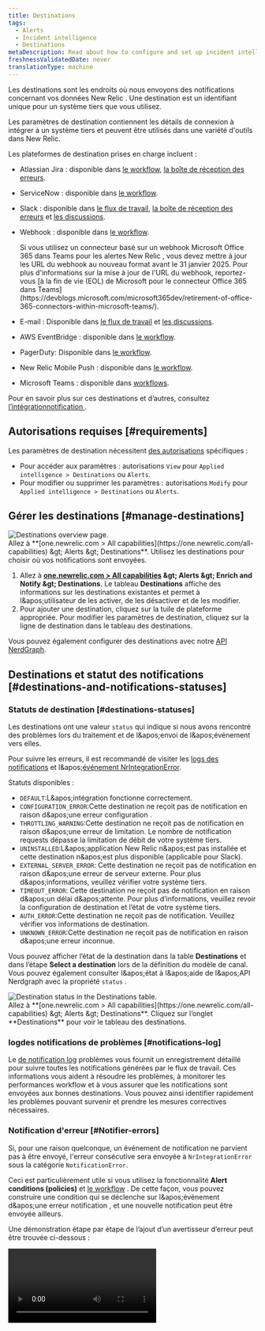 ```yaml
---
title: Destinations
tags:
  - Alerts
  - Incident intelligence
  - Destinations
metaDescription: Read about how to configure and set up incident intelligence destinations.
freshnessValidatedDate: never
translationType: machine
---
```


Les destinations sont les endroits où nous envoyons des notifications concernant vos données New Relic . Une destination est un identifiant unique pour un système tiers que vous utilisez.

Les paramètres de destination contiennent les détails de connexion à intégrer à un système tiers et peuvent être utilisés dans une variété d&apos;outils dans New Relic.

Les plateformes de destination prises en charge incluent :

* Atlassian Jira : disponible dans [le workflow](/docs/alerts-applied-intelligence/applied-intelligence/incident-workflows/incident-workflows/), [la boîte de réception des erreurs](/docs/errors-inbox/).

* ServiceNow : disponible dans [le workflow](/docs/alerts-applied-intelligence/applied-intelligence/incident-workflows/incident-workflows/).

* Slack : disponible dans [le flux de travail](/docs/alerts-applied-intelligence/applied-intelligence/incident-workflows/incident-workflows/), [la boîte de réception des erreurs](/docs/errors-inbox/) et [les discussions](/docs/new-relic-solutions/new-relic-one/ui-data/collaborate/collaboration-slack-integration/).

* Webhook : disponible dans [le workflow](/docs/alerts-applied-intelligence/applied-intelligence/incident-workflows/incident-workflows/).

  <Callout variant="important">
    Si vous utilisez un connecteur basé sur un webhook Microsoft Office 365 dans Teams pour les alertes New Relic , vous devez mettre à jour les URL du webhook au nouveau format avant le 31 janvier 2025. Pour plus d&apos;informations sur la mise à jour de l&apos;URL du webhook, reportez-vous [à la fin de vie (EOL) de Microsoft pour le connecteur Office 365 dans Teams](https://devblogs.microsoft.com/microsoft365dev/retirement-of-office-365-connectors-within-microsoft-teams/).
  </Callout>

* E-mail : Disponible dans [le flux de travail](/docs/alerts-applied-intelligence/applied-intelligence/incident-workflows/incident-workflows/) et [les discussions](/docs/new-relic-solutions/new-relic-one/ui-data/collaborate/collaborate-with-teammates/).

* AWS EventBridge : disponible dans [le workflow](/docs/alerts-applied-intelligence/applied-intelligence/incident-workflows/incident-workflows/).

* PagerDuty: Disponible dans [le workflow](/docs/alerts-applied-intelligence/applied-intelligence/incident-workflows/incident-workflows/).

* New Relic Mobile Push : disponible dans [le workflow](/docs/alerts-applied-intelligence/applied-intelligence/incident-workflows/incident-workflows/).

* Microsoft Teams : disponible dans [workflows](/docs/alerts/get-notified/microsoft-teams-integrations/).

Pour en savoir plus sur ces destinations et d’autres, consultez [l’intégrationnotification ](/docs/alerts-applied-intelligence/notifications/notification-integrations).

## Autorisations requises [#requirements]

Les paramètres de destination nécessitent [des autorisations](/docs/accounts/accounts-billing/new-relic-one-user-management/user-permissions) spécifiques :

* Pour accéder aux paramètres : autorisations `View` pour `Applied intelligence > Destinations` ou `Alerts`.
* Pour modifier ou supprimer les paramètres : autorisations `Modify` pour `Applied intelligence > Destinations` ou `Alerts`.

## Gérer les destinations [#manage-destinations]

<img title="Destinations overview page" alt="Destinations overview page." src="/images/accounts_screenshot-full_destinations-overview.webp" />

<figcaption>
  Allez à <DNT>**[one.newrelic.com &gt; All capabilities](https://one.newrelic.com/all-capabilities) &amp;gt; Alerts &amp;gt; Destinations**</DNT>. Utilisez les destinations pour choisir où vos notifications sont envoyées.
</figcaption>

1. Allez à <DNT>**[one.newrelic.com &gt; All capabilities](https://one.newrelic.com/all-capabilities) &amp;gt; Alerts &amp;gt; Enrich and Notify &amp;gt; Destinations**</DNT>. Le tableau <DNT>**Destinations**</DNT> affiche des informations sur les destinations existantes et permet à l&amp;apos;utilisateur de les activer, de les désactiver et de les modifier.
2. Pour ajouter une destination, cliquez sur la tuile de plateforme appropriée. Pour modifier les paramètres de destination, cliquez sur la ligne de destination dans le tableau des destinations.

Vous pouvez également configurer des destinations avec notre [API NerdGraph](/docs/apis/nerdgraph/examples/nerdgraph-api-notifications-destinations).

## Destinations et statut des notifications [#destinations-and-notifications-statuses]

### Statuts de destination [#destinations-statuses]

Les destinations ont une valeur `status` qui indique si nous avons rencontré des problèmes lors du traitement et de l&amp;apos;envoi de l&amp;apos;événement vers elles.

Pour suivre les erreurs, il est recommandé de visiter les [logs des notifications](/docs/alerts-applied-intelligence/notifications/notification-integrations/#notifications-log) et l&amp;apos;[événement NrIntegrationError](/docs/data-apis/ingest-apis/metric-api/troubleshoot-nrintegrationerror-events/#error-details).

Statuts disponibles :

* `DEFAULT`:L&amp;apos;intégration fonctionne correctement.
* `CONFIGURATION_ERROR`:Cette destination ne reçoit pas de notification en raison d&amp;apos;une erreur configuration .
* `THROTTLING_WARNING`:Cette destination ne reçoit pas de notification en raison d&amp;apos;une erreur de limitation. Le nombre de notification requests dépasse la limitation de débit de votre système tiers.
* `UNINSTALLED`:L&amp;apos;application New Relic n&amp;apos;est pas installée et cette destination n&amp;apos;est plus disponible (applicable pour Slack).
* `EXTERNAL_SERVER_ERROR`: Cette destination ne reçoit pas de notification en raison d&amp;apos;une erreur de serveur externe. Pour plus d&amp;apos;informations, veuillez vérifier votre système tiers.
* `TIMEOUT_ERROR`: Cette destination ne reçoit pas de notification en raison d&amp;apos;un délai d&amp;apos;attente. Pour plus d’informations, veuillez revoir la configuration de destination et l’état de votre système tiers.
* `AUTH_ERROR`:Cette destination ne reçoit pas de notification. Veuillez vérifier vos informations de destination.
* `UNKNOWN_ERROR`:Cette destination ne reçoit pas de notification en raison d&amp;apos;une erreur inconnue.

Vous pouvez afficher l’état de la destination dans la table <DNT>**Destinations**</DNT> et dans l’étape <DNT>**Select a destination**</DNT> lors de la définition du modèle de canal. Vous pouvez également consulter l&amp;apos;état à l&amp;apos;aide de l&amp;apos;API Nerdgraph avec la propriété `status` .

<img title="Destination status in the Destinations table." alt="Destination status in the Destinations table." src="/images/accounts_screenshot-full_destinations-status.webp" />

<figcaption>
  Allez à <DNT>**[one.newrelic.com &gt; All capabilities](https://one.newrelic.com/all-capabilities) &amp;gt; Alerts &amp;gt; Destinations**</DNT>. Cliquez sur l’onglet <DNT>**Destinations**</DNT> pour voir le tableau des destinations.
</figcaption>

### logdes notifications de problèmes [#notifications-log]

Le [de notification log](/docs/alerts-applied-intelligence/applied-intelligence/incident-workflows/incident-workflows/#issue-notification-log) problèmes vous fournit un enregistrement détaillé pour suivre toutes les notifications générées par le flux de travail. Ces informations vous aident à résoudre les problèmes, à monitorer les performances workflow et à vous assurer que les notifications sont envoyées aux bonnes destinations. Vous pouvez ainsi identifier rapidement les problèmes pouvant survenir et prendre les mesures correctives nécessaires.

### Notification d&apos;erreur [#Notifier-errors]

Si, pour une raison quelconque, un événement de notification ne parvient pas à être envoyé, l&apos;erreur consécutive sera envoyée à `NrIntegrationError` sous la catégorie `NotificationError`.

Ceci est particulièrement utile si vous utilisez la fonctionnalité <DNT>**Alert conditions (policies)**</DNT> et [le workflow](/docs/alerts-applied-intelligence/applied-intelligence/incident-workflows/incident-workflows/) . De cette façon, vous pouvez construire une condition qui se déclenche sur l&amp;apos;événement d&amp;apos;une erreur notification , et une nouvelle notification peut être envoyée ailleurs.

Une démonstration étape par étape de l’ajout d’un avertisseur d’erreur peut être trouvée ci-dessous :

<Video type="wistia" id="b89ctyjolq" />

Exemple de condition :

```sql
SELECT count(*)
FROM NrIntegrationError
WHERE category = 'NotificationError'
```

Ensuite, vous pouvez utiliser cette condition dans le générateur de requêtes de la configuration du workflow, où vous pouvez également définir un modèle d&apos;événement.

### Destination endormie [#Snoozed-destination]

Mise en veille : afin de minimiser le bruit d&apos;erreur sur les destinations défectueuses, nous « mettons en veille » les destinations. Si une notification envoyée à une destination spécifique échoue dans un délai de deux heures, nous « mettons en veille » la destination pendant quelques minutes. Durant cette période, nous n&apos;enverrons pas de notification à cette destination.